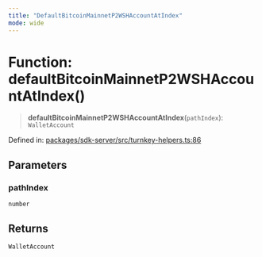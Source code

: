```yaml
---
title: "DefaultBitcoinMainnetP2WSHAccountAtIndex"
mode: wide
---
```

  
# Function: defaultBitcoinMainnetP2WSHAccountAtIndex()

> **defaultBitcoinMainnetP2WSHAccountAtIndex**(`pathIndex`): `WalletAccount`

Defined in: [packages/sdk-server/src/turnkey-helpers.ts:86](https://github.com/tkhq/sdk/blob/d88b5e1f9a6cca8e54e61f8a127aa90fcebeaa2e/packages/sdk-server/src/turnkey-helpers.ts#L86)

## Parameters

### pathIndex

`number`

## Returns

`WalletAccount`
